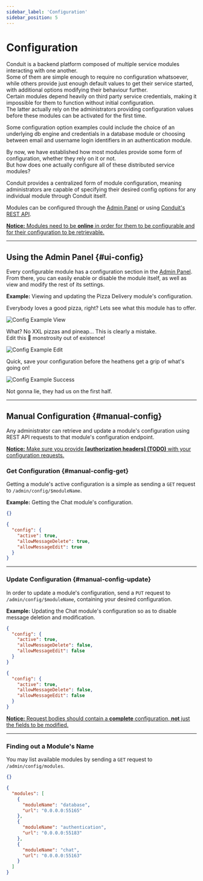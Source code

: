 ```yaml
---
sidebar_label: 'Configuration'
sidebar_position: 5
---
```


# Configuration

Conduit is a backend platform composed of multiple service modules interacting with one another.<br />
Some of them are simple enough to require no configuration whatsoever, while 
others provide just enough default values to get their service started, with additional options modifying their behaviour further.<br />
Certain modules depend heavily on third party service credentials, making it impossible for them to function without initial configuration.<br />
The latter actually rely on the administrators providing configuration values before these modules can be activated for the first time.<br />

Some configuration option examples could include the choice of an underlying db engine and credentials in a database module or 
choosing between email and username login identifiers in an authentication module.

By now, we have established how most modules provide some form of configuration, whether they rely on it or not.<br />
But how does one actually configure all of these distributed service modules?

Conduit provides a centralized form of module configuration, meaning administrators are capable of 
specifying their desired config options for any individual module through Conduit itself.

Modules can be configured through the [Admin Panel](get-started/admin-panel) or using [Conduit's REST API](router/rest).<br />

<ins><strong>Notice:</strong> Modules need to be <strong>online</strong> in order for them to be configurable and for their configuration to be retrievable.</ins>

-------------------------------------------------

## Using the Admin Panel {#ui-config}

Every configurable module has a configuration section in the [Admin Panel](get-started/admin-panel).<br/>
From there, you can easily enable or disable the module itself, as well as view and modify the rest of its settings.

**Example:** Viewing and updating the Pizza Delivery module's configuration.

Everybody loves a good pizza, right? Lets see what this module has to offer.<br />

![Config Example View](/img/config/admin/config_ex_view.png)

What? No XXL pizzas and pineap... This is clearly a mistake.<br />
Edit this 🍍 monstrosity out of existence!

![Config Example Edit](/img/config/admin/config_ex_edit.png)

Quick, save your configuration before the heathens get a grip of what's going on!

![Config Example Success](/img/config/admin/config_ex_success.png)

Not gonna lie, they had us on the first half.

-------------------------------------------------

## Manual Configuration {#manual-config}

Any administrator can retrieve and update a module's configuration using REST API requests to that module's configuration endpoint.

<ins><strong>Notice:</strong> Make sure you provide <strong>[authorization headers] (TODO)</strong> with your configuration requests.</ins>

### Get Configuration {#manual-config-get}

Getting a module's active configuration is a simple as sending a `GET` request to `/admin/config/$moduleName`.

**Example:** Getting the Chat module's configuration.

```json title="GET on /admin/config/chat"
{}
```

```json title="Response"
{
  "config": {
    "active": true,
    "allowMessageDelete": true,
    "allowMessageEdit": true
  }
}
```

-------------------------------------------------

### Update Configuration {#manual-config-update}

In order to update a module's configuration, send a `PUT` request to `/admin/config/$moduleName`, containing your desired configuration.

**Example:** Updating the Chat module's configuration so as to disable message deletion and modification.

```json title="PUT on /admin/config/chat"
{
  "config": {
    "active": true,
    "allowMessageDelete": false,
    "allowMessageEdit": false
  }
}
```

```json title="Response"
{
  "config": {
    "active": true,
    "allowMessageDelete": false,
    "allowMessageEdit": false
  }
}
```

<ins><strong>Notice:</strong> Request bodies should contain a <strong>complete</strong> configuration, <strong>not</strong> just the fields to be modified.</ins>

-------------------------------------------------

### Finding out a Module's Name

You may list available modules by sending a `GET` request to `/admin/config/modules`.

```json title="GET on /admin/config/modules"
{}
```

```json title="Example Response"
{
  "modules": [
    {
      "moduleName": "database",
      "url": "0.0.0.0:55165"
    },
    {
      "moduleName": "authentication",
      "url": "0.0.0.0:55183"
    },
    {
      "moduleName": "chat",
      "url": "0.0.0.0:55163"
    }
  ]
}
```
